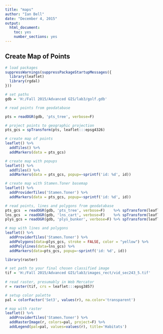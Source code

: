 ```yaml
---
title: "maps"
author: "Ian Bell"
date: "December 4, 2015"
output:
  html_document:
    toc: yes
    number_sections: yes
---
```


## Create Map of Points


```r
# load packages
suppressWarnings(suppressPackageStartupMessages({
  library(leaflet)
  library(rgdal)
}))

# set paths
gdb = 'H:/Fall 2015/Advanced GIS/lab3/golf.gdb'

# read points from geodatabase

pts = readOGR(gdb, 'pts_tree', verbose=F)

# project points to geographic projection
pts_gcs = spTransform(pts, leaflet:::epsg4326)

# create map of points
leaflet() %>%
  addTiles() %>%
  addMarkers(data = pts_gcs)

# create map with popups
leaflet() %>%
  addTiles() %>%
  addMarkers(data = pts_gcs, popup=~sprintf('id: %d', id)) 

# create map with Stamen.Toner basemap
leaflet() %>%  
  addProviderTiles('Stamen.Toner') %>%
  addMarkers(data = pts_gcs, popup=~sprintf('id: %d', id))

# read points, lines and polygons from geodatabase
pts_gcs  = readOGR(gdb, 'pts_tree', verbose=F)    %>% spTransform(leaflet:::epsg4326)
lns_gcs  = readOGR(gdb, 'lns_cart', verbose=F)    %>% spTransform(leaflet:::epsg4326)
plys_gcs = readOGR(gdb, 'plys_bunker', verbose=F) %>% spTransform(leaflet:::epsg4326)

# map with lines and polygons
leaflet() %>%  
  addProviderTiles('Stamen.Toner') %>%
  addPolygons(data=plys_gcs, stroke = FALSE, color = "yellow") %>%  
  addPolylines(data=lns_gcs) %>%
  addMarkers(data=pts_gcs, popup=~sprintf('id: %d', id))

library(raster)

# set path to your final chosen classified image
tif = 'H:/Fall 2015/Advanced GIS/lab3/images_rect/vid_sec243_5.tif'
  
# read raster, presumably in Web Mercator
r = raster(tif, crs = leaflet:::epsg3857)

# setup color palette
pal = colorFactor('Set3', values(r), na.color='transparent')

# map with raster
leaflet() %>%  
  addProviderTiles('Stamen.Toner') %>%
  addRasterImage(r, colors=pal, project=F) %>%
  addLegend(pal=pal, values=values(r), title='Habitats')
```

  